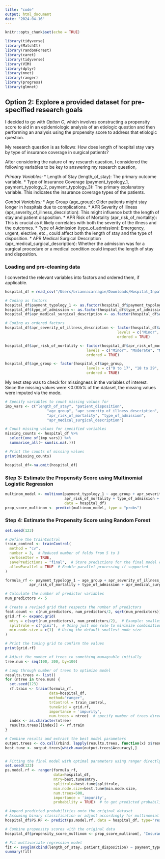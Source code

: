 ```yaml
---
title: "code"
output: html_document
date: "2024-04-16"
---
```


```r
knitr::opts_chunk$set(echo = TRUE)
```


```r
library(tidyverse)
library(MatchIt)
library(randomForest)
library(caret)
library(tidyverse)
library(VIM)
library(dplyr)
library(nnet)
library(ranger)
library(progress)
library(glmnet) 
```


## Option 2: Explore a provided dataset for pre-specified research goals

I decided to go with *Option C*, which involves constructing a propensity score to aid in an epidemiologic analysis of an etiologic question and then performing an analysis using the propensity score to address that etiologic question.

My research question is as follows: How does length of hospital stay vary by type of insurance coverage in surgical patients?

After considering the nature of my research question, I considered the following variables to be key to answering my research question,

*Primary Variables:*
* Length of Stay (length_of_stay): The primary outcome variable.
* Type of Insurance Coverage (payment_typology_1, payment_typology_2, payment_typology_3): The primary explanatory variable. This indicates the insurance coverage types of the patients.

*Control Variables:*
* Age Group (age_group): Older patients might stay longer in hospitals due to complications.
* APR Severity of Illness (apr_severity_of_illness_description): This might influence both the length of stay and patient disposition.
* APR Risk of Mortality (apr_risk_of_mortality): This is crucial as it likely correlates with both the severity of the illness and the outcomes.
* Type of Admission (type_of_admission): Emergency, urgent, elective, etc., could affect both the length of stay and the type of disposition.
* APR Medical Surgical Description (apr_medical_surgical_description): Whether the admission was for a surgical procedure or a medical condition could impact the length of stay and disposition.


### Loading and pre-cleaning data

I converted the relevant variables into factors and ordered them, if applicable.
```r
hospital_df = read_csv("/Users/briannacarnagie/Downloads/Hospital_Inpatient_Discharges__SPARCS_De-Identified___2015.csv") %>% janitor::clean_names() %>%  -select("payment_typology_1", "age_group", "apr_severity_of_illness_description", "apr_risk_of_mortality", "type_of_admission", "apr_medical_surgical_description", "patient_disposition", "length_of_stay")

# Coding as factors
hospital_df$payment_typology_1 <- as.factor(hospital_df$payment_typology_1)
hospital_df$type_of_admission <- as.factor(hospital_df$type_of_admission)
hospital_df$apr_medical_surgical_description <- as.factor(hospital_df$apr_medical_surgical_description)

# Coding as ordered factors
hospital_df$apr_severity_of_illness_description <- factor(hospital_df$apr_severity_of_illness_description, 
                                                   levels = c("Minor", "Moderate", "Major", "Extreme"), 
                                                   ordered = TRUE)

hospital_df$apr_risk_of_mortality <- factor(hospital_df$apr_risk_of_mortality, 
                                     levels = c("Minor", "Moderate", "Major", "Extreme"), 
                                     ordered = TRUE)

hospital_df$age_group <- factor(hospital_df$age_group, 
                                     levels = c("0 to 17", "18 to 29", "30 to 49", "50 to 69", "70 or Older" ), 
                                     ordered = TRUE)
```

My next step was to check for missingness in the variables of interest. Since the missing values were <0.005% of the dataset, the missing values were imputed via the mode.
```r
# Specify variables to count missing values for
imp_vars <- c("length_of_stay", "patient_disposition",
                   "age_group", "apr_severity_of_illness_description",
                   "apr_risk_of_mortality", "type_of_admission", 
                   "apr_medical_surgical_description")

# Count missing values for specified variables
missing_counts <- hospital_df %>%
  select(one_of(imp_vars)) %>%
  summarise_all(~ sum(is.na(.)))

# Print the counts of missing values
print(missing_counts)

hospital_df<-na.omit(hospital_df)   

```


### Step 3: Estimate the Propensity Score using Multinomial Logistic Regression 
```r

multinom_model <- multinom(payment_typology_1 ~ age_group + apr_severity_of_illness_description + 
                           apr_risk_of_mortality + type_of_admission + apr_medical_surgical_description, 
                           data = hospital_df)
prop_score_multinom <- predict(multinom_model, type = "probs")

```


### Step 4: Estimate the Propensity Score using Random Forest
```r
set.seed(123)

# Define the trainControl
train_control <- trainControl(
  method = "cv",
  number = 3,  # Reduced number of folds from 5 to 3
  verboseIter = TRUE,
  savePredictions = "final",  # Store predictions for the final model only to save memory
  allowParallel = TRUE  # Enable parallel processing if supported
)

formula_rf <- payment_typology_1 ~ age_group + apr_severity_of_illness_description + 
           apr_risk_of_mortality + type_of_admission + apr_medical_surgical_description

# Calculate the number of predictor variables
num_predictors <- 5

# Create a revised grid that respects the number of predictors
feat.count <- c(num_predictors, num_predictors/2, sqrt(num_predictors))
grid.rf <- expand.grid(
  mtry = c(sqrt(num_predictors), num_predictors/2),  # Example: smallest and middle value
  splitrule = c("gini"),  # Using just one rule to minimize combinations
  min.node.size = c(1)  # Using the default smallest node size
)

# Print the tuning grid to confirm the values
print(grid.rf)

# Adjust the number of trees to something manageable initially
tree.num <- seq(100, 300, by=100)  

# Loop through number of trees to optimize model
results.trees <- list()
for (ntree in tree.num) {
  set.seed(123)
  rf.train <- train(formula_rf,
                    data=hospital_df,
                    method="ranger",
                    trControl = train_control,
                    tuneGrid = grid.rf,
                    importance = 'impurity',
                    num.trees = ntree)  # specify number of trees directly in the train function
  index <- as.character(ntree)
  results.trees[[index]] <- rf.train
}

# Combine results and extract the best model parameters
output.trees <- do.call(rbind, lapply(results.trees, function(x) x$results))
best.tune <- output.trees[which.max(output.trees$Accuracy),]


# Fitting the final model with optimal parameters using ranger directly
set.seed(123)
ps.model.rf <- ranger(formula_rf,
                      data=hospital_df,
                      mtry=best.tune$mtry,
                      splitrule=best.tune$splitrule,
                      min.node.size=best.tune$min.node.size,
                      num.trees=500,
                      importance = 'impurity',
                      probability = TRUE)  # to get predicted probabilities

# Append predicted probabilities onto the original dataset
# Assuming binary classification or adjust accordingly for multinomial outcomes
hospital_df$PS.RF <- predict(ps.model.rf, data = hospital_df, type="response")$predictions[,2]

# Combine propensity scores with the original data
hospital_df$propensity_score_multinom <- prop_score_multinom[, "Insurance type"]

# Fit multivariate regression model
fit <- svyglm(cbind(length_of_stay, patient_disposition) ~ payment_typology_1 + payment_typology_2 + payment_typology_3 + age_group + apr_severity_of_illness_description + apr_risk_of_mortality + type_of_admission + apr_medical_surgical_description + propensity_score_multinom + ps_rf, design = svydesign(ids = ~1, data = hospital_df))
summary(fit)


```
